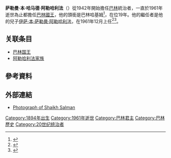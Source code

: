 {{Infobox royalty
| name = 萨勒曼·本·哈马德·阿勒哈利法
| image = File:Salman bin hamad al khalifa I 2014-06-18 15-33.jpg
| caption = 
| order = [[巴林國王|巴林國王]]
| office = 
| reign       = 1942年2月20日－1961年9月2日（{{age in years and days|1942|2|20|1961|9|2|age=no}}）
| coronation  = 1942年2月20日
| predecessor = [[哈马德·本·伊萨·阿勒哈利法_(1872–1942)|哈马德]]
| successor      = [[伊萨·本·萨勒曼·阿勒哈利法|伊萨]]
| birth_date = {{birth date |df=yes|1894|10|10}}
| death_date  ={{Death date and age|df=yes|1961|11|2|1894|10|10}}
| birth_place = [[巴林|巴林]][[里法|里法]]   | death_place = [[巴林|巴林]][[里法|里法]]
| house = [[阿勒哈利法家族|阿勒哈利法家族]]
| Father = [[哈马德·本·伊萨·阿勒哈利法|哈马德·本·伊萨·阿勒哈利法]]
| issue = [[伊萨·本·萨勒曼·阿勒哈利法|伊萨·本·萨勒曼·阿勒哈利法]]<br>[[哈利法·本·萨勒曼·阿勒哈利法|哈利法·本·萨勒曼·阿勒哈利法]]
| religion = [[伊斯蘭教|伊斯蘭教]][[遜尼派|遜尼派]]
}}

'''萨勒曼·本·哈马德·阿勒哈利法'''（{{bd|1894年|10月10日|1961年|11月2日}}）從1942年開始擔任[[巴林|巴林]]統治者，一直於1961年逝世為止都擔任[[巴林國王|巴林國王]]，他的頭銜是巴林哈基姆<ref>{{Cite web |url=http://www.royalark.net/Bahrain/bahrain10.htm |title=Bahrain rulers |accessdate=2014-12-08 |archive-date=2018-12-25 |archive-url=https://web.archive.org/web/20181225102627/http://www.royalark.net/Bahrain/bahrain10.htm%20 |dead-url=no }}</ref>，在位19年。他的繼任者是他的兒子[[伊萨·本·萨勒曼·阿勒哈利法|伊萨·本·萨勒曼·阿勒哈利法]]，在1961年12月上任<ref name=Reich1990>{{cite book|author=Bernard Reich|title=Political leaders of the contemporary Middle East and North Africa: a biographical dictionary|url=http://books.google.com/books?id=3D5FulN2WqQC&pg=PA528|accessdate=14 April 2013|year=1990|publisher=Greenwood Publishing Group|isbn=978-0-313-26213-5|page=528}}</ref><ref>{{cite web|title=Chronology for Shi'is in Bahrain|url=http://www.refworld.org/docid/469f38671e.html|publisher=UNHCR|accessdate=13 September 2014|year=2004|archive-date=2017-10-11|archive-url=https://web.archive.org/web/20171011072717/http://www.refworld.org/docid/469f38671e.html|dead-url=no}}</ref>。

==关联条目==
*[[巴林国王|巴林国王]]
*[[阿勒哈利法家族|阿勒哈利法家族]]

== 參考資料 ==
{{Reflist}}

== 外部連結 ==
* [https://web.archive.org/web/20061122140720/http://gallery.qcat.net/data/media/103/Image4901.jpg Photograph of Shaikh Salman]

{{巴林君主}}
{{Authority control}}

[[Category:1894年出生|Category:1894年出生]]
[[Category:1961年逝世|Category:1961年逝世]]
[[Category:巴林君主|Category:巴林君主]]
[[Category:巴林歷史|Category:巴林歷史]]
[[Category:20世纪统治者|Category:20世纪统治者]]